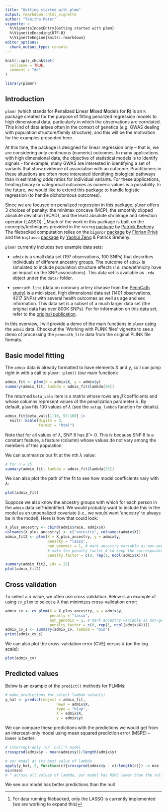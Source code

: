 ```yaml
---
title: "Getting started with plmm"
output: rmarkdown::html_vignette
author: "Tabitha Peter"
vignette: >
  %\VignetteIndexEntry{Getting started with plmm}
  %\VignetteEncoding{UTF-8}
  %\VignetteEngine{knitr::rmarkdown}
editor_options: 
  chunk_output_type: console
---
```


```r
knitr::opts_chunk$set(
  collapse = TRUE,
  comment = "#>"
)
```

```r
library(plmmr)
```

## Introduction 

`plmmr` (which stands for **P**enalized **L**inear **M**ixed **M**odels for **R**) is an `R` package created for the purpose of fitting penalized regression models to high dimensional data, particularly in which the observations are correlated. This kind of data arises often in the context of genetics (*e.g.* GWAS dealing with population structure/family structure), and this will be the motivation for the examples presented here.

At this time, the package is designed for linear regression only -- that is, we are considering only continuous (numeric) outcomes. In many applications with high dimensional data, the objective of statistical models is to identify signals - for example, many GWAS are interested in identifying a set of variants that show evidence of association with an outcome. Practitioners in these situations are often more interested identifying biological pathways than in estimating odds ratios for individual variants. For these applications, treating binary or categorical outcomes as numeric values is a possibility. In the future, we would like to extend this package to handle logistic regression (to handle dichotomous outcomes). 

Since we are focused on penalized regression in this package, `plmmr` offers 3 choices of penalty: the minimax concave (MCP), the smoothly clipped absolute deviation (SCAD), and the least absolute shrinkage and selection operator (LASSO). ^[For data running filebacked, only the LASSO is currently implemented (we are working to expand this)] Much of the work in this package is built on the concepts/techniques provided in the `ncvreg` [package](https://github.com/pbreheny/ncvreg) by [Patrick Breheny](https://myweb.uiowa.edu/pbreheny/). The filebacked computation relies on the `bigsnpr` [package](https://privefl.github.io/bigsnpr/) by [Florian Privé](https://privefl.github.io/) and the `biglasso` [package](https://github.com/pbreheny/biglasso) by [Yaohui Zeng](https://scholar.google.com/citations?user=jpEmf04AAAAJ&hl=en) & Patrick Breheny. 

`plmmr` currently includes two example data sets: 

  * `admix` is a small data set (197 observations, 100 SNPs) that describes individuals of different ancestry groups. The outcome of `admix` is simulated to include population structure effects (*i.e.* race/ethnicity have an impact on the SNP associations). This data set is available as `.rda` object under the `data/` folder. 
  
  * `penncath_lite` (data on coronary artery disease from the [PennCath study](https://pubmed.ncbi.nlm.nih.gov/21239051/)) is a mid-sized, high dimensional data set (1401 observations, 4217 SNPs) with several health outcomes as well as age and sex information. This data set is a subset of a much larger data set (the original data has over 800K SNPs). For for information on this data set, refer to the [original publication](https://pubmed.ncbi.nlm.nih.gov/21239051/).
  
In this overview, I will provide a demo of the main functions in `plmmr` using the `admix` data. Checkout the 'Working with PLINK files' vignette to see a demo of processing the `penncath_lite` data from the original PLINK file formats. 


## Basic model fitting 

The `admix` data is already formatted to have elements $X$ and $y$, so I can jump right in with a call to `plmmr::plmm()` (our main function):

```r
admix_fit <- plmm(X = admix$X, y = admix$y)
summary(admix_fit, lambda = admix_fit$lambda[50])
```

The returned `beta_vals` item is a matrix whose rows are $\hat\beta$ coefficients and whose columns represent values of the penalization parameter $\lambda$. By default, `plmm` fits 100 values of $\lambda$ (see the `setup_lambda` function for details). 

```r
admix_fit$beta_vals[1:10, 97:100] |> 
  knitr::kable(digits = 3,
               format = "html")
```

Note that for all values of $\lambda$, SNP 8 has $\hat \beta = 0$. This is because SNP 8 is a constant feature, a feature (column) whose values do not vary among the members of this population.

We can summarize our fit at the nth $\lambda$ value:  

```r
# for n = 25 
summary(admix_fit, lambda = admix_fit$lambda[25])
```

We can also plot the path of the fit to see how model coefficients vary with $\lambda$:

```r
plot(admix_fit)
```

Suppose we also know the ancestry groups with which for each person in the `admix` data self-identified. We would probably want to include this in the model as an unpenalized covariate (i.e., we would want 'ancestry' to always be in the model). Here is how that could look: 

```r
X_plus_ancestry <- cbind(admix$race, admix$X)
colnames(X_plus_ancestry) <- c("ancestry", colnames(admix$X))
admix_fit2 <- plmm(X = X_plus_ancestry, y = admix$y,
                   penalty = "lasso",
                   non_genomic = 1, # mark ancestry variable as non-genomic 
                   # make the penalty factor 0 to keep the corresponding covariate unpenalized
                   penalty.factor = c(0, rep(1, ncol(admix$X))))

summary(admix_fit2, idx = 25)
plot(admix_fit2)
```

## Cross validation 

To select a $\lambda$ value, we often use cross validation. Below is an example of using `cv_plmm` to select a $\lambda$ that minimizes cross-validation error: 

```r
admix_cv <- cv_plmm(X = X_plus_ancestry, y = admix$y,
                    penalty = "lasso",
                    non_genomic = 1, # mark ancestry variable as non-genomic
                    penalty.factor = c(0, rep(1, ncol(admix$X))))
admix_cv_s <- summary(admix_cv, lambda = "min")
print(admix_cv_s)
```

We can also plot the cross-validation error (CVE) versus $\lambda$ (on the log scale):

```r
plot(admix_cv)
```

## Predicted values 

Below is an example of the `predict()` methods for PLMMs: 

```r
# make predictions for select lambda value(s)
y_hat <- predict(object = admix_fit,
                       newX = admix$X,
                       type = "blup",
                       X = admix$X,
                       y = admix$y)

```

We can compare these predictions with the predictions we would get from an intercept-only model using mean squared prediction error (MSPE) -- lower is better:

```r
# intercept-only (or 'null') model
crossprod(admix$y - mean(admix$y))/length(admix$y)

# our model at its best value of lambda
apply(y_hat, 2, function(c){crossprod(admix$y - c)/length(c)}) -> mse
min(mse)
# ^ across all values of lambda, our model has MSPE lower than the null model
```

We see our model has better predictions than the null
